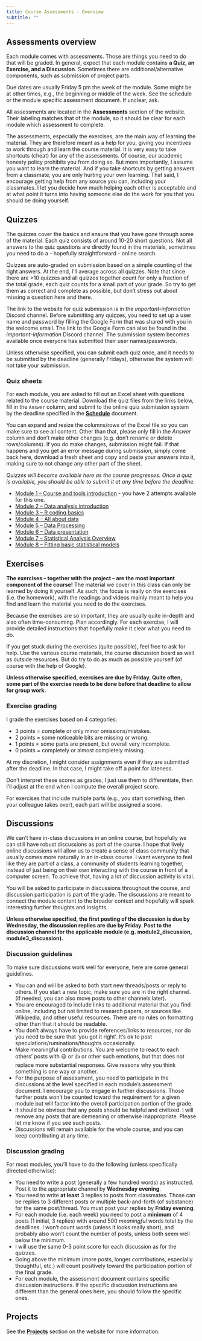 ```yaml
---
title: Course Assessments - Overview
subtitle: ""
---
```



## Assessments overview

Each module comes with assessments. Those are things you need to do that will be graded. In general, expect that each module contains **a Quiz, an Exercise, and a Discussion**. Sometimes there are additional/alternative components, such as submission of project parts.

Due dates are usually Friday 5 pm the week of the module. Some might be at other times, e.g., the beginning or middle of the week. See the schedule or the module specific assessment document. If unclear, ask.

All assessments are located in the **Assessments** section of the website. Their labeling matches that of the module, so it should be clear for each module which assessment to complete.

The assessments, especially the exercises, are the main way of learning the material. They are therefore meant as a help for you, giving you incentives to work through and learn the course material. It is very easy to take shortcuts (cheat) for any of the assessments. Of course, our academic honesty policy prohibits you from doing so. But more importantly, I assume you want to learn the material. And if you take shortcuts by getting answers from a classmate, you are only hurting your own learning. That said, I encourage getting help from any source you can, including your classmates. I let you decide how much helping each other is acceptable and at what point it turns into having someone else do the work for you that you should be doing yourself.   


## Quizzes

The quizzes cover the basics and ensure that you have gone through some of the material. Each quiz consists of around 10-20 short questions. Not all answers to the quiz questions are directly found in the materials, sometimes you need to do a - hopefully straightforward - online search.

Quizzes are auto-graded on submission based on a simple counting of the right answers. At the end, I'll average across all quizzes. Note that since there are >10 quizzes and all quizzes together count for only a fraction of the total grade, each quiz counts for a small part of your grade. So try to get them as correct and complete as possible, but don't stress out about missing a question here and there.

::: {.note}
The link to the website for quiz submission is in the *important-information* Discord channel. Before submitting any quizzes, you need to set up a user name and password by filling the Google Form that was shared with you in the welcome email. The link to the Google Form can also be found in the *important-information* Discord channel. The submission system becomes available once everyone has submitted their user names/passwords.

Unless otherwise specified, you can submit each quiz once, and it needs to be submitted by the deadline (generally Fridays), otherwise the system will not take your submission.
:::

### Quiz sheets

For each module, you are asked to fill out an Excel sheet with questions related to the course material. Download the quiz files from the links below, fill in the `Answer` column, and submit to the online quiz submission system by the deadline specified in the [**Schedule**](course-schedule.qmd) document.

::: {.warning}
You can expand and resize the columns/rows of the Excel file so you can make sure to see all content. Other than that, please only fill in the *Answer* column and don't make other changes (e.g. don't rename or delete rows/columns). If you do make changes, submission might fail. If that happens and you get an error message during submission, simply come back here, download a fresh sheet and copy and paste your answers into it, making sure to not change any other part of the sheet.
:::

*Quizzes will become available here as the course progresses. Once a quiz is available, you should be able to submit it at any time before the deadline.*

* [Module 1 – Course and tools introduction](../quizsheets/m1_mada_course_tools_student.xlsx) - you have 2 attempts available for this one.
* [Module 2 – Data analysis introduction ](../quizsheets/m2_mada_data_analysis_intro_student.xlsx)
* [Module 3 – R coding basics](../quizsheets/m3_mada_coding_basics_student.xlsx)
* [Module 4 – All about data](../quizsheets/m4_mada_data_student.xlsx)
* [Module 5 – Data Processing](../quizsheets/m5_mada_data_processing_student.xlsx)
* [Module 6 – Data presentation](../quizsheets/m6_mada_presentation_student.xlsx)
* [Module 7 – Statistical Analysis Overview](../quizsheets/m7_mada_statistical_analysis_overview_student.xlsx)
* [Module 8 – Fitting basic statistical models](../quizsheets/m8_mada_model_fitting_student.xlsx)

<!-- * [Module 9 – Evaluating your model fits](../quizsheets/m9_mada_model_assessment_student.xlsx) -->
<!-- * [Module 10 – Improving your model fits](../quizsheets/m10_mada_model_improvement_student.xlsx) -->

<!-- * [Module 11 – Machine Learning Models I](../quizsheets/m11_mada_ml_models_1_student.xlsx) -->
<!-- * [Module 12 – Machine Learning Models II](../quizsheets/m12_mada_ml_models_2_student.xlsx) -->
<!-- * [Module 13 – The complete analysis workflow](../quizsheets/m13_mada_full_workflow_student.xlsx) -->




## Exercises

**The exercises -- together with the project -- are the most important component of the course!** The material we cover in this class can only be learned by doing it yourself. As such, the focus is really on the exercises (i.e. the homework), with the readings and videos mainly meant to help you find and learn the material you need to do the exercises.

Because the exercises are so important, they are usually quite in-depth and also often time-consuming. Plan accordingly. For each exercise, I will provide detailed instructions that hopefully make it clear what you need to do. 

If you get stuck during the exercises (quite possible), feel free to ask for help. Use the various course materials, the course discussion board as well as outside resources. But do try to do as much as possible yourself (of course with the help of Google). 

**Unless otherwise specified, exercises are due by Friday. Quite often, some part of the exercise needs to be done before that deadline to allow for group work.** 


### Exercise grading

I grade the exercises based on 4 categories: 

* 3 points = complete or only minor omissions/mistakes.
* 2 points = some noticeable bits are missing or wrong.
* 1 points = some parts are present, but overall very incomplete.
* 0 points = completely or almost completely missing.

At my discretion, I might consider assignments even if they are submitted after the deadline. In that case, I might take off a point for lateness.

Don't interpret these scores as grades, I just use them to differentiate, then I'll adjust at the end when I compute the overall project score.

For exercises that include multiple parts (e.g., you start something, then your colleague takes over), each part will be assigned a score.


## Discussions 

We can't have in-class discussions in an online course, but hopefully we can still have robust discussions as part of the course. I hope that lively online discussions will allow us to create a sense of class community that usually comes more naturally in an in-class course. I want everyone to feel like they are part of a class, a community of students learning together, instead of just being on their own interacting with the course in front of a computer screen. To achieve that, having a lot of discussion activity is vital.

You will be asked to participate in discussions throughout the course, and discussion participation is part of the grade. The discussions are meant to connect the module content to the broader context and hopefully will spark interesting further thoughts and insights. 

**Unless otherwise specified, the first posting of the discussion is due by Wednesday, the discussion replies are due by Friday. Post to the discussion channel for the applicable module (e.g. module2_discussion, module3_discussion).** 


### Discussion guidelines

To make sure discussions work well for everyone, here are some general guidelines.

* You can and will be asked to both start new threads/posts or reply to others. If you start a new topic, make sure you are in the right channel. (If needed, you can also move posts to other channels later). 
* You are encouraged to include links to additional material that you find online, including but not limited to research papers, or sources like Wikipedia, and other useful resources. There are no rules on formatting other than that it should be readable.
* You don't always have to provide references/links to resources, nor do you need to be sure that 'you got it right'. It's ok to post speculations/ruminations/thoughts occasionally.
* Make meaningful contributions. You are welcome to react to each others' posts with 😃 or 👍 or other such emotions, but that does not replace more substantial responses. Give reasons why you think something is one way or another.
* For the purpose of assessment, you need to participate in the discussions at the level specified in each module's assessment document. I encourage you to engage in further discussions. Those further posts won't be counted toward the requirement for a given module but will factor into the overall participation portion of the grade.
* It should be obvious that any posts should be helpful and civilized. I will remove any posts that are demeaning or otherwise inappropriate. Please let me know if you see such posts. 
* Discussions will remain available for the whole course, and you can keep contributing at any time.  



### Discussion grading

For most modules, you'll have to do the following (unless specifically directed otherwise):

* You need to write a post (generally a few hundred words) as instructed. Post it to the appropriate channel by **Wednesday evening**. 
* You need to write **at least** 3 replies to posts from classmates. Those can be replies to 3 different posts or multiple back-and-forth (of substance) for the same post/thread. You must post your replies by **Friday evening**. 
* For each module (i.e. each week) you need to post a **minimum** of 4 posts (1 initial, 3 replies) with around 500 *meaningful* words total by the deadlines. I won't count words (unless it looks really short), and probably also won't count the number of posts, unless both seem well below the minimum.
* I will use the same 0-3 point score for each discussion as for the quizzes.
* Going above the minimum (more posts, longer contributions, especially thoughtful, etc.) will count positively toward the participation portion of the final grade.
* For each module, the assessment document contains specific discussion instructions. If the specific discussion instructions are different than the general ones here, you should follow the specific ones.


## Projects

See the [**Projects**](../project/project-Overview.qmd) section on the website for more information.
